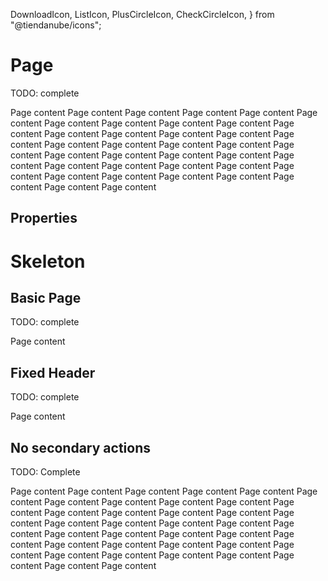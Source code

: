 
  DownloadIcon,
  ListIcon,
  PlusCircleIcon,
  CheckCircleIcon,
} from "@tiendanube/icons";



<Meta title="Layout/Page" component={Page} />

# Page

TODO: complete

<Preview>
  <Story
    name="default"
    parameters={{ decorators: [withKnobs, withA11y], layout: "fullscreen" }}
  >
    <Page
      title={text("title", "Title")}
      headerNavigation={{
        onClick: action("headerNavigation.onClick"),
        children: text("back", "Back"),
      }}
      paginationPrevious={action("paginationPrevious")}
      paginationNext={action("paginationNext")}
      headerAction={{
        onClick: action("onClickEditAction"),
        children: text("headerAction.children", "Edit"),
        icon: boolean("headerAction.icon", true) ? CheckCircleIcon : null,
        spinner: boolean("headerAction.spinner", false),
        disabled: boolean("headerAction.disabled", false),
      }}
      primaryAction={{
        children: text("primaryAction.children", "Add a product"),
        icon: boolean("primaryAction.icon", true) ? PlusCircleIcon : null,
        onClick: action("primaryAction.OnClick"),
      }}
      secondaryActions={[
        {
          children: text("secondaryActions[0].children", "Organize products"),
          icon: boolean("secondaryActions[0].icon", true) ? DownloadIcon : null,
          onClick: action("secondaryActions[0].OnClick"),
        },
        {
          children: text(
            "secondaryActions[1].children",
            "Import and export from CSV",
          ),
          icon: boolean("secondaryActions[1].icon", true) ? ListIcon : null,
          onClick: action("secondaryActions[1].OnClick"),
        },
      ]}
      headerLabels={[
        {
          id: "label-id-1",
          appearance: select("headerLabels[0].appearance", [
            "default",
            "primary",
            "secondary",
            "success",
            "warning",
            "danger",
          ]),
          label: text("headerLabels[0].label", "label 1"),
        },
        {
          id: "label-id-2",
          appearance: select("headerLabels[1].appearance", [
            "default",
            "primary",
            "secondary",
            "success",
            "warning",
            "danger",
          ]),
          label: text("headerLabels[1].label", "label 2"),
        },
      ]}
    >
      <Text block>Page content</Text>
      <Text block>Page content</Text>
      <Text block>Page content</Text>
      <Text block>Page content</Text>
      <Text block>Page content</Text>
      <Text block>Page content</Text>
      <Text block>Page content</Text>
      <Text block>Page content</Text>
      <Text block>Page content</Text>
      <Text block>Page content</Text>
      <Text block>Page content</Text>
      <Text block>Page content</Text>
      <Text block>Page content</Text>
      <Text block>Page content</Text>
      <Text block>Page content</Text>
      <Text block>Page content</Text>
      <Text block>Page content</Text>
      <Text block>Page content</Text>
      <Text block>Page content</Text>
      <Text block>Page content</Text>
      <Text block>Page content</Text>
      <Text block>Page content</Text>
      <Text block>Page content</Text>
      <Text block>Page content</Text>
      <Text block>Page content</Text>
      <Text block>Page content</Text>
      <Text block>Page content</Text>
      <Text block>Page content</Text>
      <Text block>Page content</Text>
      <Text block>Page content</Text>
      <Text block>Page content</Text>
      <Text block>Page content</Text>
      <Text block>Page content</Text>
      <Text block>Page content</Text>
      <Text block>Page content</Text>
      <Text block>Page content</Text>
      <Text block>Page content</Text>
      <Text block>Page content</Text>
    </Page>
  </Story>
</Preview>

## Properties

<Props of={Page} />

# Skeleton

<Preview>
  <Story
    name="skeleton"
    parameters={{ decorators: [withKnobs, withA11y], layout: "fullscreen" }}
  >
    <Page
      title="skeleton"
      headerNavigation={{
        onClick: action("headerNavigation.action.onClick"),
        children: text("back", "Back"),
      }}
      paginationPrevious={action("paginationPrevious")}
      paginationNext={action("paginationNext")}
      primaryAction="skeleton"
      secondaryActions={["skeleton", "skeleton"]}
      headerLabels={["skeleton", "skeleton"]}
    >
      <Text.Skeleton />
    </Page>
  </Story>
</Preview>

## Basic Page

TODO: complete

<Preview>
  <Story
    name="basic page"
    parameters={{ decorators: [withKnobs, withA11y], layout: "fullscreen" }}
  >
    <Page title={text("title", "Title")}>
      <Text>Page content</Text>
    </Page>
  </Story>
</Preview>

## Fixed Header

TODO: complete

<Preview>
  <Story
    name="fixed header"
    parameters={{ decorators: [withKnobs, withA11y], layout: "fullscreen" }}
  >
    <Page
      title={text("title", "Title")}
      headerNavigation={{
        onClick: action("headerNavigation.action.onClick"),
        children: text("back", "Back"),
      }}
      paginationPrevious={action("paginationPrevious")}
      paginationNext={action("paginationNext")}
      primaryAction={{
        onClick: action("onClickPrimaryAction"),
        children: text("primary action", "Primary action"),
      }}
      secondaryActions={[
        {
          children: text("secondary action 1", "Secondary action 1"),
          onClick: action("onClickSecondaryAction1"),
        },
        {
          children: text("secondary action 2", "Secondary action 2"),
          onClick: action("onClickSecondaryAction2"),
        },
      ]}
      headerLabels={[
        {
          id: text("label id 1", "label-id-1"),
          appearance: select("label 1 appearance", [
            "default",
            "primary",
            "secondary",
            "success",
            "warning",
            "danger",
          ]),
          label: text("label 1", "label 1"),
        },
        {
          id: text("label id 2", "label-id-2"),
          appearance: select("label 2 appearance", [
            "default",
            "primary",
            "secondary",
            "success",
            "warning",
            "danger",
          ]),
          label: text("label 2", "label 2"),
        },
      ]}
    >
      <Text>Page content</Text>
    </Page>
  </Story>
</Preview>

## No secondary actions

TODO: Complete

<Preview>
  <Story
    name="no secondary actions"
    parameters={{ decorators: [withKnobs, withA11y], layout: "fullscreen" }}
  >
    <Page
      title={text("title", "Title")}
      headerNavigation={{
        onClick: action("headerNavigation.onClick"),
        children: text("back", "Back"),
      }}
      paginationPrevious={action("paginationPrevious")}
      paginationNext={action("paginationNext")}
      headerAction={{
        onClick: action("onClickEditAction"),
        children: text("headerAction.children", "Edit"),
        spinner: boolean("headerAction.spinner", false),
        disabled: boolean("headerAction.disabled", false),
      }}
      primaryAction={{
        children: text("primaryAction.children", "Add a product"),
        icon: boolean("primaryAction.icon", true) ? PlusCircleIcon : null,
        onClick: action("primaryAction.OnClick"),
      }}
      headerLabels={[
        {
          id: "label-id-1",
          appearance: select("headerLabels[0].appearance", [
            "default",
            "primary",
            "secondary",
            "success",
            "warning",
            "danger",
          ]),
          label: text("headerLabels[0].label", "label 1"),
        },
        {
          id: "label-id-2",
          appearance: select("headerLabels[1].appearance", [
            "default",
            "primary",
            "secondary",
            "success",
            "warning",
            "danger",
          ]),
          label: text("headerLabels[1].label", "label 2"),
        },
      ]}
    >
      <Text block>Page content</Text>
      <Text block>Page content</Text>
      <Text block>Page content</Text>
      <Text block>Page content</Text>
      <Text block>Page content</Text>
      <Text block>Page content</Text>
      <Text block>Page content</Text>
      <Text block>Page content</Text>
      <Text block>Page content</Text>
      <Text block>Page content</Text>
      <Text block>Page content</Text>
      <Text block>Page content</Text>
      <Text block>Page content</Text>
      <Text block>Page content</Text>
      <Text block>Page content</Text>
      <Text block>Page content</Text>
      <Text block>Page content</Text>
      <Text block>Page content</Text>
      <Text block>Page content</Text>
      <Text block>Page content</Text>
      <Text block>Page content</Text>
      <Text block>Page content</Text>
      <Text block>Page content</Text>
      <Text block>Page content</Text>
      <Text block>Page content</Text>
      <Text block>Page content</Text>
      <Text block>Page content</Text>
      <Text block>Page content</Text>
      <Text block>Page content</Text>
      <Text block>Page content</Text>
      <Text block>Page content</Text>
      <Text block>Page content</Text>
      <Text block>Page content</Text>
      <Text block>Page content</Text>
      <Text block>Page content</Text>
      <Text block>Page content</Text>
      <Text block>Page content</Text>
      <Text block>Page content</Text>
    </Page>
  </Story>
</Preview>
